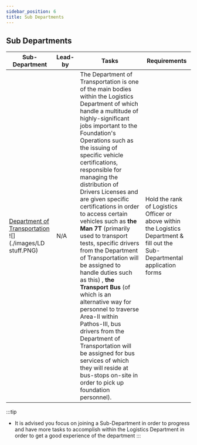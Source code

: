```yaml
---
sidebar_position: 6
title: Sub Departments
---
```


## Sub Departments
| Sub-Department | Lead-by | Tasks | Requirements |
| -------------- | ------- | ----- | ------------ |
| [Department of Transportation](https://www.roblox.com/groups/12604443/SCPF-LD-Department-of-Transportation) ![](./images/LD stuff.PNG) | N/A | The Department of Transportation is one of the main bodies within the Logistics Department of which handle a multitude of highly-significant jobs important to the Foundation's Operations such as the issuing of specific vehicle certifications, responsible for managing the distribution of Drivers Licenses and are given specific certifications in order to access certain vehicles such as **the Man 7T** (primarily used to transport tests, specific drivers from the Department of Transportation will be assigned to handle duties such as this) , **the Transport Bus** (of which is an alternative way for personnel to traverse Area-II within Pathos-III, bus drivers from the Department of Transportation will be assigned for bus services of which they will reside at bus-stops on-site in order to pick up foundation personnel). | Hold the rank of Logistics Officer or above within the Logistics Department & fill out the Sub-Departmental application forms |

:::tip
- It is advised you focus on joining a Sub-Department in order to progress and have more tasks to accomplish within the Logistics Department in order to get a good experience of the department
:::